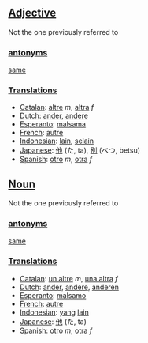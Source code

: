 ==[[Adjective]]==

Not the one previously referred to

===[[antonym]]s===

[[same]]

===[[Translation]]s===
*[[Catalan]]: [[altre]] ''m'', [[altra]] ''f''
*[[Dutch]]: [[ander]], [[andere]]
*[[Esperanto]]: [[malsama]]
*[[French]]: [[autre]]
*[[Indonesian]]: [[lain]], [[selain]]
*[[Japanese]]: [[他]] (た, ta), [[別]] (べつ, betsu)
*[[Spanish]]: [[otro]] ''m'', [[otra]] ''f''


==[[Noun]]==

Not the one previously referred to

===[[antonym]]s===

[[same]]

===[[Translation]]s===
*[[Catalan]]: [[un altre]] ''m'', [[una altra]] ''f''
*[[Dutch]]: [[ander]], [[andere]], [[anderen]]
*[[Esperanto]]: [[malsamo]]
*[[French]]: [[autre]]
*[[Indonesian]]: [[yang]] [[lain]]
*[[Japanese]]: [[他]] (た, ta)
*[[Spanish]]: [[otro]] ''m'', [[otra]] ''f''
